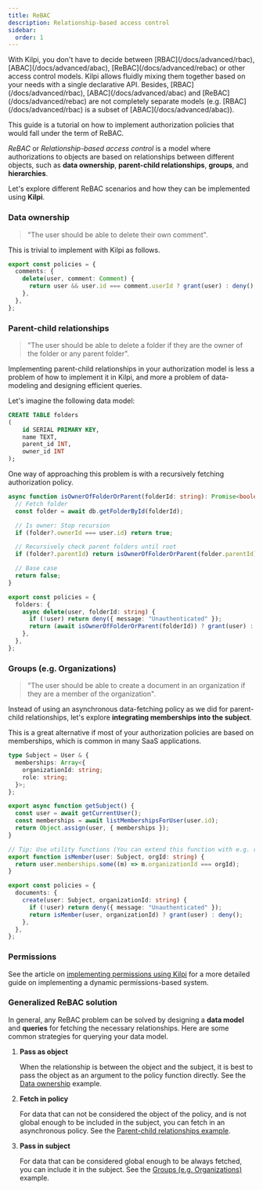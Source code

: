 ```yaml
---
title: ReBAC
description: Relationship-based access control
sidebar:
  order: 1
---
```


<Aside>
With Kilpi, you don't have to decide between [RBAC](/docs/advanced/rbac), [ABAC](/docs/advanced/abac), [ReBAC](/docs/advanced/rebac) or other access control models. Kilpi allows fluidly mixing them together based on your needs with a single declarative API. Besides, [RBAC](/docs/advanced/rbac), [ABAC](/docs/advanced/abac) and [ReBAC](/docs/advanced/rebac) are not completely separate models (e.g. [RBAC](/docs/advanced/rbac) is a subset of [ABAC](/docs/advanced/abac)).

This guide is a tutorial on how to implement authorization policies that would fall under the term of ReBAC.

</Aside>

_ReBAC_ or _Relationship-based access control_ is a model where authorizations to objects are based on relationships between different objects, such as **data ownership**, **parent-child relationships**, **groups**, and **hierarchies**.

Let's explore different ReBAC scenarios and how they can be implemented using **Kilpi**.

### Data ownership

> "The user should be able to delete their own comment".

This is trivial to implement with Kilpi as follows.

```ts
export const policies = {
  comments: {
    delete(user, comment: Comment) {
      return user && user.id === comment.userId ? grant(user) : deny();
    },
  },
};
```

### Parent-child relationships

> "The user should be able to delete a folder if they are the owner of the folder or any parent folder".

Implementing parent-child relationships in your authorization model is less a problem of how to implement it in Kilpi, and more a problem of data-modeling and designing efficient queries.

Let's imagine the following data model:

```sql
CREATE TABLE folders
(
    id SERIAL PRIMARY KEY,
    name TEXT,
    parent_id INT,
    owner_id INT
);
```

One way of approaching this problem is with a recursively fetching authorization policy.

```ts
async function isOwnerOfFolderOrParent(folderId: string): Promise<boolean> {
  // Fetch folder
  const folder = await db.getFolderById(folderId);

  // Is owner: Stop recursion
  if (folder?.ownerId === user.id) return true;

  // Recursively check parent folders until root
  if (folder?.parentId) return isOwnerOfFolderOrParent(folder.parentId);

  // Base case
  return false;
}

export const policies = {
  folders: {
    async delete(user, folderId: string) {
      if (!user) return deny({ message: "Unauthenticated" });
      return (await isOwnerOfFolderOrParent(folderId)) ? grant(user) : deny();
    },
  },
};
```

### Groups (e.g. Organizations)

> "The user should be able to create a document in an organization if they are a member of the organization".

Instead of using an asynchronous data-fetching policy as we did for parent-child relationships, let's explore **integrating memberships into the subject**.

This is a great alternative if most of your authorization policies are based on memberships, which is common in many SaaS applications.

```ts
type Subject = User & {
  memberships: Array<{
    organizationId: string;
    role: string;
  }>;
};

export async function getSubject() {
  const user = await getCurrentUser();
  const memberships = await listMembershipsForUser(user.id);
  return Object.assign(user, { memberships });
}

// Tip: Use utility functions (You can extend this function with e.g. role checks in the future)
export function isMember(user: Subject, orgId: string) {
  return user.memberships.some((m) => m.organizationId === orgId);
}

export const policies = {
  documents: {
    create(user: Subject, organizationId: string) {
      if (!user) return deny({ message: "Unauthenticated" });
      return isMember(user, organizationId) ? grant(user) : deny();
    },
  },
};
```

### Permissions

See the article on [implementing permissions using Kilpi](/docs/advanced/permissions) for a more detailed guide on implementing a dynamic permissions-based system.

### Generalized ReBAC solution

In general, any ReBAC problem can be solved by designing a **data model** and **queries** for fetching the necessary relationships. Here are some common strategies for querying your data model.

1. **Pass as object**

   When the relationship is between the object and the subject, it is best to pass the object as an argument to the policy function directly. See the [Data ownership](#data-ownership) example.

2. **Fetch in policy**

   For data that can not be considered the object of the policy, and is not global enough to be included in the subject, you can fetch in an asynchronous policy. See the [Parent-child relationships example](#parent-child-relationships).

3. **Pass in subject**

   For data that can be considered global enough to be always fetched, you can include it in the subject. See the [Groups (e.g. Organizations)](#groups-eg-organizations) example.
